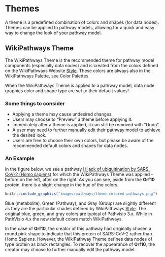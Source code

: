 # Themes

A theme is a predefined combination of colors and shapes (for data nodes). Themes can be applied to pathway models, allowing for a quick and easy way to change the look of your pathway model. 


## WikiPathways Theme
The WikiPathways Theme is the recommended theme for pathway model components (especially data nodes) and is created from the colors defined on the WikiPathways Website [Style](https://new.wikipathways.org/style). These colors are always also in the WikiPathways Palette, see Color Palettes. 

When the WikiPathways Theme is applied to a pathway model, data node graphics color and shape type are set to their default values!   

### Some things to consider

* Applying a theme may cause undesired changes. 
* Users may choose to "Preview" a theme before applying it. 
* Immediately after a theme is applied, it can still be removed with "Undo". 
* A user may need to further manually edit their pathway model to achieve the desired look. 
* Users are free to choose their own colors, but please be aware of the recommended default colors and shapes for data nodes.  

### An Example

In the figure below, we see a pathway [Hijack of ubiquitination by SARS-CoV-2 (Homo sapiens)](https://www.wikipathways.org/index.php/Pathway:WP4860#nogo2) for which the WikiPathways Theme was applied - before on the left, after on the right. As you can see, aside from the **Orf10** protein, there is a slight change in the hue of the colors. 

```r
knitr::include_graphics("images/pathways/theme-colored-pathways.png")
```

Blue (metabolite), Green (Pathway), and Gray (Group) are slightly different as they are the particular shades defined by WikiPathways [Style](https://new.wikipathways.org/style). The original blue, green, and gray colors are typical of Pathvisio 3.x. While in PathVisio 4.x the new default colors match WikiPathways. 

In the case of **Orf10**, the creator of this pathway had originally chosen a round pink shape to indicate that this protein of SARS-CoV-2 rather than Homo Sapiens. However, the WikiPathway Theme defines data nodes of type protein as black rectangles. To recover the appearance of **Orf10**, the creator may choose to further manually edit the pathway model. 


